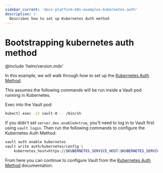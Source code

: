 ```yaml
---
sidebar_current: 'docs-platform-k8s-examples-kubernetes-auth'
description: |-
  Describes how to set up Kubernetes Auth method
---
```


# Bootstrapping kubernetes auth method

@include 'helm/version.mdx'

In this example, we will walk through how to set up the [Kubernetes Auth Method](/docs/auth/kubernetes).

This assumes the following commands will be run inside a Vault pod running in Kubernetes.

Exec into the Vault pod:

```bash
kubectl exec -it vault-0 -- /bin/sh
```

If you didn't set `server.dev.enabled=true`, you'll need to log in to Vault first using `vault login`.
Then run the following commands to configure the Kubernetes Auth Method:

```bash
vault auth enable kubernetes
vault write auth/kubernetes/config \
    kubernetes_host=https://$KUBERNETES_SERVICE_HOST:$KUBERNETES_SERVICE_PORT
```

From here you can continue to configure Vault from the [Kubernetes Auth Method](/docs/auth/kubernetes) documentation.
